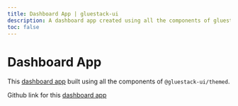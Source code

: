 ```yaml
---
title: Dashboard App | gluestack-ui
description: A dashboard app created using all the components of gluestack-ui
toc: false
---
```



<Meta title="ui/Resources/Dashboard App" />

# Dashboard App

This [dashboard app](https://ui-kitchensink.gluestack.io/) built using all the components of `@gluestack-ui/themed`.

<Responsiveness />

Github link for this [dashboard app](https://github.com/gluestack/ui-examples)
